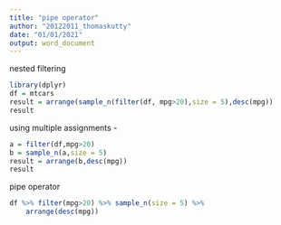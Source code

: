 ```yaml
---
title: "pipe operator"
author: "20122011_thomaskutty"
date: "01/01/2021"
output: word_document
---
```


nested filtering 
```r
library(dplyr)
df = mtcars
result = arrange(sample_n(filter(df, mpg>20),size = 5),desc(mpg))
result
```

using multiple assignments - 

```r
a = filter(df,mpg>20)
b = sample_n(a,size = 5)
result = arrange(b,desc(mpg))
result
```


pipe operator 
```r
df %>% filter(mpg>20) %>% sample_n(size = 5) %>%
    arrange(desc(mpg))
```
